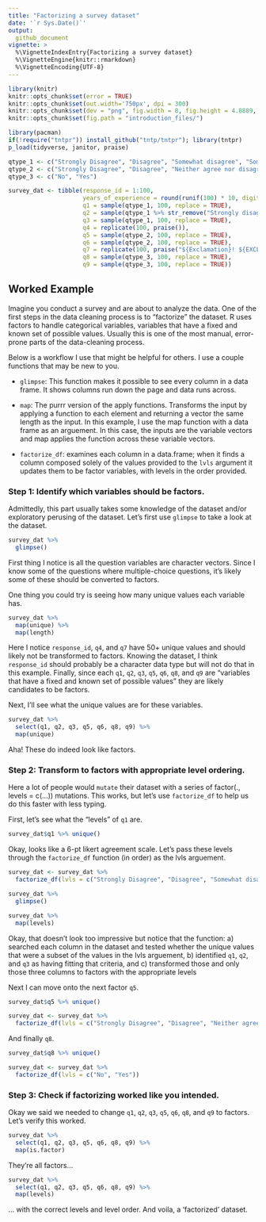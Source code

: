 ```yaml
---
title: "Factorizing a survey dataset"
date: '`r Sys.Date()`'
output:
  github_document
vignette: >
  %\VignetteIndexEntry{Factorizing a survey dataset}
  %\VignetteEngine{knitr::rmarkdown}
  %\VignetteEncoding{UTF-8}
---
```


```r
library(knitr)
knitr::opts_chunk$set(error = TRUE)
knitr::opts_chunk$set(out.width='750px', dpi = 300)
knitr::opts_chunk$set(dev = "png", fig.width = 8, fig.height = 4.8889, dpi = 300)
knitr::opts_chunk$set(fig.path = "introduction_files/")
```

```r
library(pacman)
if(!require("tntpr")) install_github("tntp/tntpr"); library(tntpr)
p_load(tidyverse, janitor, praise)
```

```r
qtype_1 <- c("Strongly Disagree", "Disagree", "Somewhat disagree", "Somewhat agree", "Agree", "Strongly agree")
qtype_2 <- c("Strongly Disagree", "Disagree", "Neither agree nor disagree", "Agree", "Strongly agree")
qtype_3 <- c("No", "Yes")

survey_dat <- tibble(response_id = 1:100, 
                     years_of_experience = round(runif(100) * 10, digits = 0), 
                     q1 = sample(qtype_1, 100, replace = TRUE), 
                     q2 = sample(qtype_1 %>% str_remove("Strongly disagree"), 100, replace = TRUE), 
                     q3 = sample(qtype_1, 100, replace = TRUE), 
                     q4 = replicate(100, praise()), 
                     q5 = sample(qtype_2, 100, replace = TRUE), 
                     q6 = sample(qtype_2, 100, replace = TRUE), 
                     q7 = replicate(100, praise("${Exclamation}! ${EXCLAMATION}!-${EXCLAMATION}! This is just ${adjective}!")),
                     q8 = sample(qtype_3, 100, replace = TRUE),
                     q9 = sample(qtype_3, 100, replace = TRUE))

```

## Worked Example

Imagine you conduct a survey and are about to analyze the data. One of the first steps in the data cleaning process is to "factorize" the dataset. R uses factors to handle categorical variables, variables that have a fixed and known set of possible values. Usually this is one of the most manual, error-prone parts of the data-cleaning process.

Below is a workflow I use that might be helpful for others. I use a couple functions that may be new to you.

- `glimpse`: This function makes it possible to see every column in a data frame. It shows columns run down the page and data runs across.

- `map`: The purrr version of the apply functions. Transforms the input by applying a function to each element and returning a vector the same length as the input. In this example, I use the map function with a data frame as an arguement. In this case, the inputs are the variable vectors and map applies the function across these variable vectors.

- `factorize_df`: examines each column in a data.frame; when it finds a column composed solely of the values provided to the `lvls` argument it updates them to be factor variables, with levels in the order provided.

### Step 1: Identify which variables should be factors.

Admittedly, this part usually takes some knowledge of the dataset and/or exploratory perusing of the dataset. Let's first use `glimpse` to take a look at the dataset.

```r
survey_dat %>% 
  glimpse()
```

First thing I notice is all the question variables are character vectors. Since I know some of the questions where multiple-choice questions, it's likely some of these should be converted to factors.

One thing you could try is seeing how many unique values each variable has. 

```r
survey_dat %>% 
  map(unique) %>% 
  map(length)
```

Here I notice `response_id`, `q4`, and `q7` have 50+ unique values and should likely not be transformed to factors. Knowing the dataset, I think `response_id` should probably be a character data type but will not do that in this example.  Finally, since each `q1`, `q2`, `q3`, `q5`, `q6`, `q8`, and `q9` are "variables that have a fixed and known set of possible values" they are likely candidates to be factors.

Next, I'll see what the unique values are for these variables.

```r
survey_dat %>% 
  select(q1, q2, q3, q5, q6, q8, q9) %>% 
  map(unique)
```

Aha! These do indeed look like factors.

### Step 2: Transform to factors with appropriate level ordering.

Here a lot of people would `mutate` their dataset with a series of factor(., levels = c(...)) mutations. This works, but let's use `factorize_df` to help us do this faster with less typing.

First, let's see what the "levels" of `q1` are.

```r
survey_dat$q1 %>% unique()
```

Okay, looks like a 6-pt likert agreement scale. Let's pass these levels through the `factorize_df` function (in order) as the lvls arguement.

```r
survey_dat <- survey_dat %>% 
  factorize_df(lvls = c("Strongly Disagree", "Disagree", "Somewhat disagree", "Somewhat agree", "Agree", "Strongly agree"))

survey_dat %>% 
  glimpse()

survey_dat %>% 
  map(levels)
```

Okay, that doesn't look too impressive but notice that the function: 
  a) searched each column in the dataset and tested whether the unique values that were a subset of the values in the lvls arguement, 
  b) identified `q1`, `q2`, and `q3` as having fitting that criteria, and
  c) transformed those and only those three columns to factors with the appropriate levels

Next I can move onto the next factor `q5`.

```r
survey_dat$q5 %>% unique()
```

```r
survey_dat <- survey_dat %>% 
  factorize_df(lvls = c("Strongly Disagree", "Disagree", "Neither agree nor disagree", "Agree", "Strongly agree"))
```

And finally `q8`.

```r
survey_dat$q8 %>% unique()
```

```r
survey_dat <- survey_dat %>% 
  factorize_df(lvls = c("No", "Yes"))
```

### Step 3: Check if factorizing worked like you intended.

Okay we said we needed to change `q1`, `q2`, `q3`, `q5`, `q6`, `q8`, and `q9` to factors. Let's verify this worked.

```r
survey_dat %>% 
  select(q1, q2, q3, q5, q6, q8, q9) %>% 
  map(is.factor)
```

They're all factors...

```r
survey_dat %>% 
  select(q1, q2, q3, q5, q6, q8, q9) %>% 
  map(levels)
```

... with the correct levels and level order. And voila, a 'factorized' dataset.
